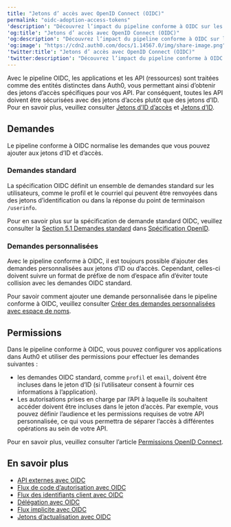 ---
title: "Jetons d’ accès avec OpenID Connect (OIDC)"
permalink: "oidc-adoption-access-tokens"
'description': "Découvrez l’impact du pipeline conforme à OIDC sur les jetons de sécurisation des API, notamment en ce qui concerne les permissions et les demandes."
'og:title': "Jetons d’ accès avec OpenID Connect (OIDC)"
'og:description': "Découvrez l’impact du pipeline conforme à OIDC sur les jetons de sécurisation des API, notamment en ce qui concerne les permissions et les demandes."
'og:image': "https://cdn2.auth0.com/docs/1.14567.0/img/share-image.png"
'twitter:title': "Jetons d’ accès avec OpenID Connect (OIDC)"
'twitter:description': "Découvrez l’impact du pipeline conforme à OIDC sur les jetons de sécurisation des API, notamment en ce qui concerne les permissions et les demandes."
---

Avec le pipeline OIDC, les applications et les API (ressources) sont traitées comme des entités distinctes dans Auth0, vous permettant ainsi d’obtenir des jetons d’accès spécifiques pour vos API. Par conséquent, toutes les API doivent être sécurisées avec des jetons d’accès plutôt que des jetons d’ID. Pour en savoir plus, veuillez consulter [Jetons d’ID d’accès](/docs/fr-ca/secure/tokens/access-tokens) et [Jetons d’ID](/docs/fr-ca/secure/tokens/id-tokens).

## Demandes

Le pipeline conforme à OIDC normalise les demandes que vous pouvez ajouter aux jetons d’ID et d’accès.

### Demandes standard

La spécification OIDC définit un ensemble de demandes standard sur les utilisateurs, comme le profil et le courriel qui peuvent être renvoyées dans des jetons d’identification ou dans la réponse du point de terminaison `/userinfo`.

Pour en savoir plus sur la spécification de demande standard OIDC, veuillez consulter la [Section 5.1 Demandes standard](https://openid.net/specs/openid-connect-core-1_0.html#StandardClaims) dans [Spécification OpenID](https://openid.net).

### Demandes personnalisées

Avec le pipeline conforme à OIDC, il est toujours possible d’ajouter des demandes personnalisées aux jetons d’ID ou d’accès. Cependant, celles-ci doivent suivre un format de préfixe de nom d’espace afin d’éviter toute collision avec les demandes OIDC standard.

Pour savoir comment ajouter une demande personnalisée dans le pipeline conforme à OIDC, veuillez consulter [Créer des demandes personnalisées avec espace de noms](/docs/fr-ca/secure/tokens/json-web-tokens/create-custom-claims).

## Permissions

Dans le pipeline conforme à OIDC, vous pouvez configurer vos applications dans Auth0 et utiliser des permissions pour effectuer les demandes suivantes :

* les demandes OIDC standard, comme `profil` et `email`, doivent être incluses dans le jeton d’ID (si l’utilisateur consent à fournir ces informations à l’application).
* Les autorisations prises en charge par l’API à laquelle ils souhaitent accéder doivent être incluses dans le jeton d’accès. Par exemple, vous pouvez définir l’<Tooltip data-tooltip-id="react-containers-DefinitionTooltip-0" tip="">audience</Tooltip> et les permissions requises de votre API personnalisée, ce qui vous permettra de séparer l’accès à différentes opérations au sein de votre API.

Pour en savoir plus, veuillez consulter l’article [Permissions OpenID Connect](/docs/fr-ca/get-started/apis/scopes/openid-connect-scopes).

## En savoir plus

* [API externes avec OIDC](/docs/fr-ca/authenticate/login/oidc-conformant-authentication/oidc-adoption-apis)
* [Flux de code d’autorisation avec OIDC](/docs/fr-ca/authenticate/login/oidc-conformant-authentication/oidc-adoption-auth-code-flow)
* [Flux des identifiants client avec OIDC](/docs/fr-ca/authenticate/login/oidc-conformant-authentication/oidc-adoption-client-credentials-flow)
* [Délégation avec OIDC](/docs/fr-ca/authenticate/login/oidc-conformant-authentication/oidc-adoption-delegation)
* [Flux implicite avec OIDC](/docs/fr-ca/authenticate/login/oidc-conformant-authentication/oidc-adoption-implicit-flow)
* [Jetons d’actualisation avec OIDC](/docs/fr-ca/authenticate/login/oidc-conformant-authentication/oidc-adoption-refresh-tokens)